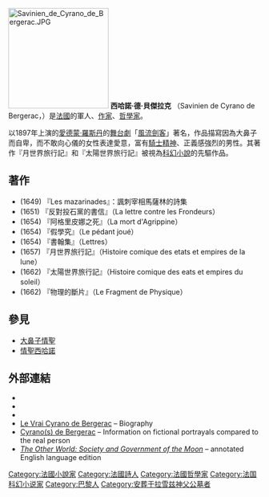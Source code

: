[[File:Savinien_de_Cyrano_de_Bergerac.JPG|200px]]
'''西哈諾·德·貝傑拉克''' （Savinien de Cyrano de Bergerac，{{bd|1619年|3月6日|1655年|7月28日|catIdx=Bergerac, Cyrano de}}）是[[法國|法國]]的軍人、[[作家|作家]]、[[哲學家|哲學家]]。

以1897年上演的[[愛德蒙·羅斯丹|愛德蒙·羅斯丹]]的[[舞台劇|舞台劇]]「[[風流劍客|風流劍客]]」著名，作品描寫因為大鼻子而自卑，而不敢向心儀的女性表達愛意，富有[[騎士精神|騎士精神]]、正義感強烈的男性。其著作『月世界旅行記』和『太陽世界旅行記』被視為[[科幻小說|科幻小說]]的先驅作品。

==著作==
*(1649) 『Les mazarinades』：諷刺宰相馬薩林的詩集
*(1651) 『反對投石黨的書信』（La lettre contre les Frondeurs）
*(1654) 『阿格里皮娜之死』（La mort d'Agrippine）
*(1654) 『假學究』（Le pédant joué）
*(1654) 『書翰集』（Lettres）
*(1657) 『月世界旅行記』（Histoire comique des etats et empires de la lune）
*(1662) 『太陽世界旅行記』（Histoire comique des eats et empires du soleil）
*(1662) 『物理的斷片』（Le Fragment de Physique）

==參見==
*[[大鼻子情聖|大鼻子情聖]]
*[[情聖西哈諾|情聖西哈諾]]

== 外部連結 ==
{{commons category|Cyrano de Bergerac}}
{{Wikisourcelang|fr|L’Autre_monde_ou_les_états_et_empires_de_la_Lune|月世界旅行記}}
{{Wikisourcelang|fr|Voyage_dans_la_Lune_et_Histoire_comique_des_états_et_empires_du_Soleil|太陽世界旅行記}}
{{sisterlinks|s=Author:Cyrano de Bergerac|n=no|species=no|voy=no|v=no|b=no|commons=Category:Cyrano de Bergerac|wikt=no|mw=no|d=Q213614}}
*{{gutenberg author |id=Cyrano+de+Bergerac |name=Cyrano de Bergerac}}
* {{Internet Archive author |sname=Cyrano de Bergerac}}
*{{Librivox author |id=11587}}
*[https://web.archive.org/web/20160201161408/http://www.levraicyrano.com/ Le Vrai Cyrano de Bergerac] – Biography
*[http://www.cyranodebergerac.fr/ Cyrano(s) de Bergerac]{{Wayback|url=http://www.cyranodebergerac.fr/ |date=20110720213756 }} – Information on fictional portrayals compared to the real person
*[https://web.archive.org/web/20050802112906/http://www.bewilderingstories.com/special/tow.html ''The Other World: Society and Government of the Moon''] – annotated English language edition

{{Authority control}}
{{DEFAULTSORT:Bergerac, Cyrano de}}
[[Category:法國小說家|Category:法國小說家]]
[[Category:法國詩人|Category:法國詩人]]
[[Category:法國哲學家|Category:法國哲學家]]
[[Category:法国科幻小说家|Category:法国科幻小说家]]
[[Category:巴黎人|Category:巴黎人]]
[[Category:安葬于拉雪兹神父公墓者|Category:安葬于拉雪兹神父公墓者]]